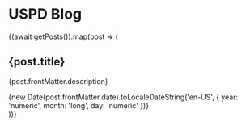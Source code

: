 
# USPD Blog

{(await getPosts()).map(post => (
  <div key={post.route} className="mb-8 border-b border-border pb-8 last:mb-0 last:border-b-0 last:pb-0">
    <h2 className="text-2xl font-bold">
      <Link href={post.route}>{post.title}</Link>
    </h2>
    <p className="text-muted-foreground mt-2">{post.frontMatter.description}</p>
    <time dateTime={post.frontMatter.date} className="text-sm text-muted-foreground mt-2 block">
      {new Date(post.frontMatter.date).toLocaleDateString('en-US', {
        year: 'numeric',
        month: 'long',
        day: 'numeric'
      })}
    </time>
  </div>
))}
